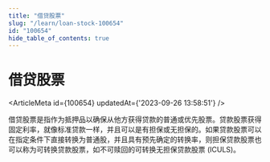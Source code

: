 ```yaml
---
title: "借贷股票"
slug: "/learn/loan-stock-100654"
id: "100654"
hide_table_of_contents: true
---
```



# 借贷股票

<ArticleMeta id={100654} updatedAt={'2023-09-26 13:58:51'} />
<div className='border-solid border-b border-t-0 my-4 border-[var(--ifm-color-gray-300)]' />

借贷股票是指作为抵押品以确保从他方获得贷款的普通或优先股票。贷款股票获得固定利率，就像标准贷款一样，并且可以是有担保或无担保的。如果贷款股票可以在指定条件下直接转换为普通股，并且具有预先确定的转换率，则担保贷款股票也可以称为可转换贷款股票，如不可赎回的可转换无担保贷款股票 (ICULS)。
